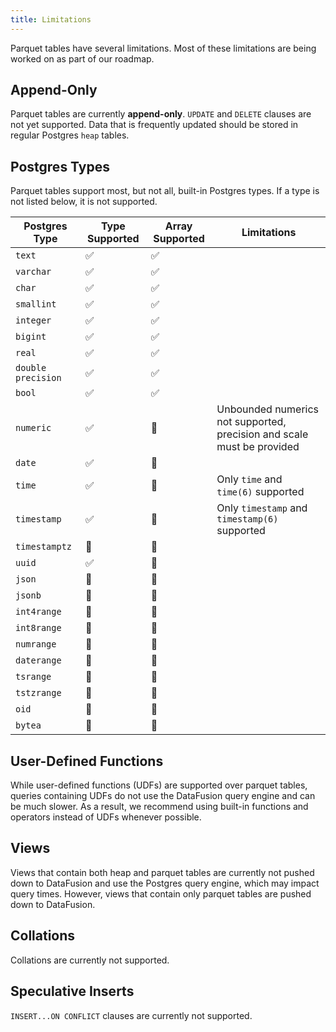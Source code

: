 ```yaml
---
title: Limitations
---
```


Parquet tables have several limitations. Most of these limitations are being worked on as part of our
roadmap.

## Append-Only

Parquet tables are currently **append-only**. `UPDATE` and `DELETE` clauses are not yet supported.
Data that is frequently updated should be stored in regular Postgres `heap` tables.

## Postgres Types

Parquet tables support most, but not all, built-in Postgres types. If a type is not listed below, it is not
supported.

| Postgres Type      | Type Supported | Array Supported | Limitations                                                            |
| ------------------ | -------------- | --------------- | ---------------------------------------------------------------------- |
| `text`             | ✅             | ✅              |                                                                        |
| `varchar`          | ✅             | ✅              |                                                                        |
| `char`             | ✅             | ✅              |                                                                        |
| `smallint`         | ✅             | ✅              |                                                                        |
| `integer`          | ✅             | ✅              |                                                                        |
| `bigint`           | ✅             | ✅              |                                                                        |
| `real`             | ✅             | ✅              |                                                                        |
| `double precision` | ✅             | ✅              |                                                                        |
| `bool`             | ✅             | ✅              |                                                                        |
| `numeric`          | ✅             | 🚫              | Unbounded numerics not supported, precision and scale must be provided |
| `date`             | ✅             | 🚫              |                                                                        |
| `time`             | ✅             | 🚫              | Only `time` and `time(6)` supported                                    |
| `timestamp`        | ✅             | 🚫              | Only `timestamp` and `timestamp(6)` supported                          |
| `timestamptz`      | 🚫             | 🚫              |                                                                        |
| `uuid`             | ✅             | 🚫              |                                                                        |
| `json`             | 🚫             | 🚫              |                                                                        |
| `jsonb`            | 🚫             | 🚫              |                                                                        |
| `int4range`        | 🚫             | 🚫              |                                                                        |
| `int8range`        | 🚫             | 🚫              |                                                                        |
| `numrange`         | 🚫             | 🚫              |                                                                        |
| `daterange`        | 🚫             | 🚫              |                                                                        |
| `tsrange`          | 🚫             | 🚫              |                                                                        |
| `tstzrange`        | 🚫             | 🚫              |                                                                        |
| `oid`              | 🚫             | 🚫              |                                                                        |
| `bytea`            | 🚫             | 🚫              |                                                                        |

## User-Defined Functions

While user-defined functions (UDFs) are supported over parquet tables, queries containing UDFs do not
use the DataFusion query engine and can be much slower. As a result, we recommend using built-in functions
and operators instead of UDFs whenever possible.

## Views

Views that contain both heap and parquet tables are currently not pushed down to DataFusion and use
the Postgres query engine, which may impact query times. However, views that contain only parquet
tables are pushed down to DataFusion.

## Collations

Collations are currently not supported.

## Speculative Inserts

`INSERT...ON CONFLICT` clauses are currently not supported.
